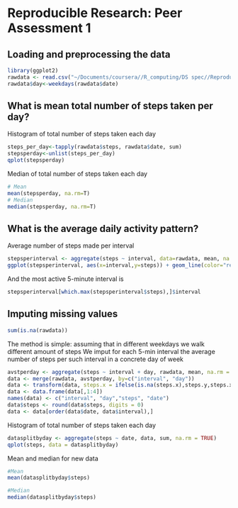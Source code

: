 # Reproducible Research: Peer Assessment 1


## Loading and preprocessing the data
```r
library(ggplot2)
rawdata <- read.csv("~/Documents/coursera//R_computing/DS spec//Reproducible Research//RepData_PeerAssessment1//activity.csv", sep=',', na.strings="NA", header=T, colClasses = c("numeric", "Date", "numeric"))
rawdata$day<-weekdays(rawdata$date)
```


## What is mean total number of steps taken per day?
Histogram of total number of steps taken each day
```r
steps_per_day<-tapply(rawdata$steps, rawdata$date, sum)
stepsperday<-unlist(steps_per_day)
qplot(stepsperday)
```

Median of total number of steps taken each day
```r
# Mean
mean(stepsperday, na.rm=T)
# Median
median(stepsperday, na.rm=T)
```

## What is the average daily activity pattern?
Average number of steps made per interval

```r
stepsperinterval <- aggregate(steps ~ interval, data=rawdata, mean, na.rm = TRUE)
ggplot(stepsperinterval, aes(x=interval,y=steps)) + geom_line(color="red", size=1)
```


And the most active 5-minute interval is
```r
stepsperinterval[which.max(stepsperinterval$steps),]$interval
```
## Imputing missing values

```r
sum(is.na(rawdata))
```

The method is simple: assuming that in different weekdays we walk different amount of steps
We imput for each 5-min interval the average number of steps per such interval in a concrete day of week

```r
avstperday <- aggregate(steps ~ interval + day, rawdata, mean, na.rm = TRUE)
data <- merge(rawdata, avstperday, by=c("interval", "day"))
data <- transform(data, steps.x = ifelse(is.na(steps.x),steps.y,steps.x))
data <- data.frame(data[,1:4])
names(data) <- c("interval", "day","steps", "date")
data$steps <- round(data$steps, digits = 0)
data <- data[order(data$date, data$interval),]
```

Histogram of total number of steps taken each day

```r
datasplitbyday <- aggregate(steps ~ date, data, sum, na.rm = TRUE)
qplot(steps, data = datasplitbyday)
```

Mean and median for new data
```r
#Mean
mean(datasplitbyday$steps)

#Median
median(datasplitbyday$steps)
```


